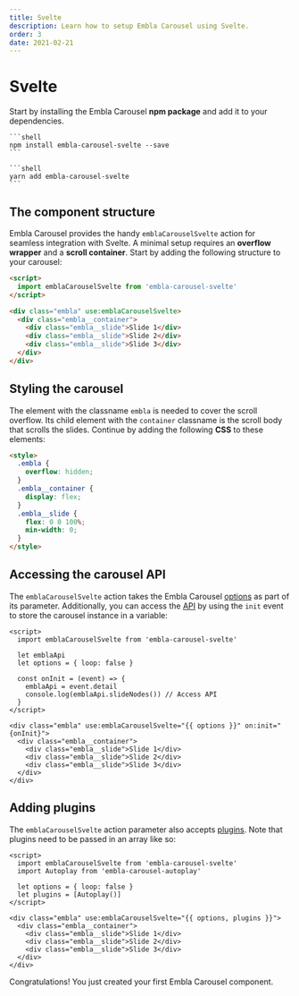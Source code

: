 ```yaml
---
title: Svelte
description: Learn how to setup Embla Carousel using Svelte.
order: 3
date: 2021-02-21
---
```



# Svelte

Start by installing the Embla Carousel **npm package** and add it to your dependencies.

<Tabs groupId="package-manager">
  <TabsItem label="npm" value="npm">

    ```shell
    npm install embla-carousel-svelte --save
    ```

  </TabsItem>
  <TabsItem label="yarn" value="yarn">

    ```shell
    yarn add embla-carousel-svelte
    ```

  </TabsItem>
</Tabs>

## The component structure

Embla Carousel provides the handy `emblaCarouselSvelte` action for seamless integration with Svelte. A minimal setup requires an **overflow wrapper** and a **scroll container**. Start by adding the following structure to your carousel:

```html
<script>
  import emblaCarouselSvelte from 'embla-carousel-svelte'
</script>

<div class="embla" use:emblaCarouselSvelte>
  <div class="embla__container">
    <div class="embla__slide">Slide 1</div>
    <div class="embla__slide">Slide 2</div>
    <div class="embla__slide">Slide 3</div>
  </div>
</div>
```

## Styling the carousel

The element with the classname `embla` is needed to cover the scroll overflow. Its child element with the `container` classname is the scroll body that scrolls the slides. Continue by adding the following **CSS** to these elements:

```html
<style>
  .embla {
    overflow: hidden;
  }
  .embla__container {
    display: flex;
  }
  .embla__slide {
    flex: 0 0 100%;
    min-width: 0;
  }
</style>
```

## Accessing the carousel API

The `emblaCarouselSvelte` action takes the Embla Carousel [options](/api/options/) as part of its parameter. Additionally, you can access the [API](/api/) by using the `init` event to store the carousel instance in a variable:

```html{5,7-10,13}
<script>
  import emblaCarouselSvelte from 'embla-carousel-svelte'

  let emblaApi
  let options = { loop: false }

  const onInit = (event) => {
    emblaApi = event.detail
    console.log(emblaApi.slideNodes()) // Access API
  }
</script>

<div class="embla" use:emblaCarouselSvelte="{{ options }}" on:init="{onInit}">
  <div class="embla__container">
    <div class="embla__slide">Slide 1</div>
    <div class="embla__slide">Slide 2</div>
    <div class="embla__slide">Slide 3</div>
  </div>
</div>
```

## Adding plugins

The `emblaCarouselSvelte` action parameter also accepts [plugins](/plugins/). Note that plugins need to be passed in an array like so:

```html{3,6,9}
<script>
  import emblaCarouselSvelte from 'embla-carousel-svelte'
  import Autoplay from 'embla-carousel-autoplay'

  let options = { loop: false }
  let plugins = [Autoplay()]
</script>

<div class="embla" use:emblaCarouselSvelte="{{ options, plugins }}">
  <div class="embla__container">
    <div class="embla__slide">Slide 1</div>
    <div class="embla__slide">Slide 2</div>
    <div class="embla__slide">Slide 3</div>
  </div>
</div>
```

Congratulations! You just created your first Embla Carousel component.
